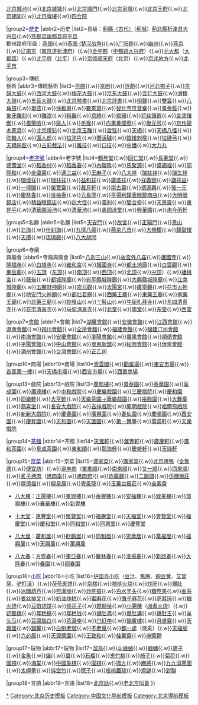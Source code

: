 {{Navbox
|name=老北京城
|title=[[北京市|老北京地名与历史文化主题]]
|above=[[Portal:北京|北京主题页]]
|selected={{{1|}}}
|state={{{state<includeonly>|collapsed</includeonly>}}}

|group1=規劃
|abbr1=規劃
|list1={{nowrap begin}}[[北京中轴线|北京中軸綫]]{{.w}}[[明清北京城|北京城池]]{{.w}}[[北京城墙|北京城牆]]{{.w}}[[北京城门|北京城門]]{{.w}}[[北京皇城]]{{.w}}[[北京清代王府|北京王府]]{{.w}}[[北京胡同列表|北京胡同]]{{.w}}[[北京牌楼|北京牌樓]]{{.w}}[[四合院]]{{nowrap end}}

|group2=[[北京历史|<span style="color:#00008B;">歷史</span>]]
|abbr2=历史
|list2={{nowrap begin}}县级：[[蓟县 (燕国)|薊縣（古代）]]（[[薊城]]）{{to}}[[薊城|薊北縣]]{{to}}[[析津|析津县]]{{to}}[[大兴县 (金朝)|大兴县]]{{.w}}[[燕都|燕都县]]{{to}}[[幽都县]]{{to}}[[宛平县]]<br />郡州路府市级：[[燕国]]{{.w}}[[燕国 (楚汉战争)]]{{.w}}[[广阳郡]]{{.w}}[[幽州 (十六国)|幽州]]{{.w}}[[燕京]]{{.w}}[[辽南京]]（[[南京道]][[析津府]]）{{.w}}[[金中都]]（[[中都路]][[大兴府]]）{{.w}}[[元大都]]（[[大都路]]）{{.w}}[[北平府]]（[[北平]]）{{.w}}[[京师]][[順天府]]（北京）{{.w}}[[京兆地方]]{{.w}}[[北平市]]{{nowrap end}}

|group3=傳統<br />藝術
|abbr3=傳統藝術
|list3={{nowrap begin}}[[昆曲]]{{.w}}[[京剧]]{{.w}}[[評劇]]{{.w}}[[河北梆子]]{{.w}}[[京韻大鼓]]{{.w}}[[西河大鼓]]{{.w}}[[梅花大鼓]]{{.w}}[[京东大鼓]]{{.w}}[[含灯大鼓]]{{.w}}[[滑稽大鼓]]{{.w}}[[五音大鼓]]{{.w}}[[北京琴書]]{{.w}}[[北京評書]]{{.w}}[[相聲]]{{.w}}[[雙簧]]{{.w}}[[八角鼓]]{{.w}}[[單弦]]{{.w}}[[快板書]]{{.w}}[[數來寶]]{{.w}}[[智化寺|智化寺京音樂]]{{.w}}[[景泰藍]]{{.w}}[[象牙雕刻]]{{.w}}[[雕漆]]{{.w}}[[料器]]{{.w}}[[京繡|京綉]]{{.w}}[[琉璃]]{{.w}}[[花丝镶嵌]]{{.w}}[[金漆镶嵌]]{{.w}}[[風箏哈]]{{.w}}[[鬃人]]{{.w}}[[毛猴]]{{.w}}[[鼻煙壺|内畫鼻煙壺]]{{.w}}[[聚元号]]{{.w}}[[京作硬木家具]]{{.w}}[[北京燈彩]]{{.w}}[[北京玉雕]]{{.w}}[[宫毯]]{{.w}}[[北京天桥|天橋]]{{.w}}[[天橋八怪]]{{.w}}[[糖人|吹糖人]]{{.w}}[[面人郎]]{{.w}}[[拉洋片]]{{.w}}[[賽活驢]]{{.w}}[[銀槍刺喉]]{{.w}}[[拉硬弓]]{{.w}}[[天橋摔跤]]{{.w}}[[古彩戲法]]{{.w}}[[雜技]]{{.w}}[[口技]]{{.w}}[[中幡]]{{.w}}[[大力丸]]{{nowrap end}}

|group4=[[北京老字号|<span style="color:#00008B;">老字號</span>]]
|abbr4=老字號
|list4={{nowrap begin}}[[鶴年堂]]{{.w}}[[同仁堂]]{{.w}}[[長春堂]]{{.w}}[[德壽堂]]{{.w}}[[北京稻香村|稻香村]]{{.w}}[[稻香春]]{{.w}}[[內聯陞]]{{.w}}[[馬聚源]]{{.w}}[[盛錫福]]{{.w}}[[同陞和]]{{.w}}[[步瀛齋]]{{.w}}[[通三益]]{{.w}}[[王麻子]]{{.w}}[[八大祥]]（[[瑞蚨祥]]{{.w}}[[瑞生祥]]{{.w}}[[瑞增祥]]{{.w}}[[瑞林祥]]{{.w}}[[益和祥]]{{.w}}[[廣盛祥]]{{.w}}[[祥義號]]{{.w}}[[謙祥益]]）{{.w}}[[一得閣]]{{.w}}[[榮寶齋]]{{.w}}[[戴月軒]]{{.w}}[[承古齋|崇古齋]]{{.w}}[[建華皮貨服裝公司|德源興]]{{.w}}[[張一元]]{{.w}}[[慶林春]]{{.w}}[[北京吴裕泰茶业股份有限公司|吳裕泰]]{{.w}}[[元長厚]]{{.w}}[[亨得利鐘表店|亨得利鐘表眼鏡商店]]{{.w}}[[大明眼鏡店]]{{.w}}[[大明眼鏡店|精益眼鏡店]]{{.w}}[[四大恆]]{{.w}}[[義利]]{{.w}}[[雙合盛]]{{.w}}[[天惠齋]]{{.w}}[[東昇平]]{{.w}}[[清華園浴池]]{{.w}}[[清華池]]{{.w}}[[鑫园客栈|鑫园澡堂]]{{.w}}[[興華園]]{{.w}}[[北京中山公园|來今雨軒]]{{nowrap end}}

|group5=名勝
|abbr5=名勝
|list5={{nowrap begin}}[[天安门|天安門]]{{.w}}[[故宮]]{{.w}}[[正阳门|正陽門]]{{.w}}[[景山公园|景山]]{{.w}}[[北海公園|北海]]{{.w}}[[什刹海]]{{.w}}[[九壇八廟]]{{.w}}[[燕京八景]]{{.w}}[[大柵欄]]{{.w}}[[北京鼓楼和钟楼|鐘鼓樓]]{{.w}}[[北京天桥|天橋]]{{.w}}[[琉璃廠]]{{.w}}[[八大胡同]]{{nowrap end}}

|group6=寺廟<br />與廟會
|abbr6=寺廟與廟會
|list6={{nowrap begin}}[[北京八刹三山|八刹三山]]{{.w}}[[故宫外八庙]]{{.w}}[[大隆善护国寺|護國寺]]{{.w}}[[隆福寺 (北京)|隆福寺]]{{.w}}[[妙應寺|白塔寺]]{{.w}}[[雍和宮]]{{.w}}[[報國寺 (北京)|報國寺]]{{.w}}[[都土地廟]]{{.w}}[[白雲觀]]{{.w}}[[北京东岳庙|東岳廟]]{{.w}}[[五頂]]（[[东顶娘娘庙|东顶]]{{.w}}[[南顶娘娘庙|南顶]]{{.w}}[[广仁宫|西顶]]{{.w}}[[北顶娘娘庙|北顶]]{{.w}}[[中顶娘娘庙|中顶]]）{{.w}}[[蟠桃宮]]{{.w}}[[厂甸庙会|厰甸]]{{.w}}[[北京都城隍廟|都城隍廟]]{{.w}}[[宛平縣城隍廟]]{{.w}}[[大興縣城隍廟]]{{.w}}[[江南城隍廟]]{{.w}}[[五顯財神廟]]{{.w}}[[崇元觀]]{{.w}}[[太陽宮 (左安門)|太陽宮]]{{.w}}[[廣寧觀]]{{.w}}[[花市火神廟]]{{.w}}[[地安门火神庙|地安門火神廟]]{{.w}}[[都灶君廟]]{{.w}}[[普濟藥王廟|西藥王廟]]{{.w}}[[福世普濟藥王廟|東藥王廟]]{{.w}}[[敕封藥王廟|南藥王廟]]{{.w}}[[北藥王廟]]{{.w}}[[妙峰山]]{{.w}}[[丫髻山 (平谷)|丫髻山]]{{.w}}[[牛街礼拜寺]]{{.w}}[[东四清真寺]]{{.w}}[[花市清真寺]]{{.w}}[[马甸清真寺]]{{.w}}[[西什库天主堂|北堂]]{{.w}}[[宣武门天主堂|南堂]]{{.w}}[[王府井天主堂|东堂]]{{.w}}[[西直门天主堂|西堂]]{{nowrap end}}

|group7=[[老北京各地会馆列表|會館]]
|abbr7=會館
|list7={{nowrap begin}}[[北京湖广会馆|湖廣會館]]{{.w}}[[北京安徽会馆|安徽會館]]{{.w}}[[北京江西会馆|江西會館]]{{.w}}[[北京湖南会馆|湖南會館]]{{.w}}[[北京四川会馆|四川會館]]{{.w}}[[北京全浙会馆|全浙會館]]{{.w}}[[北京福建会馆|福建會館]]{{.w}}[[北京福建汀州会馆|福建汀州會館]]{{.w}}[[北京南海会馆|南海會館]]{{.w}}[[北京安庆会馆|安慶會館]]{{.w}}[[北京浏阳会馆|瀏陽會館]]{{.w}}[[北京番禺会馆|番禺會館]]{{.w}}[[北京顺德会馆|順德會館]]{{.w}}[[北京平阳会馆|平陽會館]]{{.w}}[[北京中山会馆|中山會館]]{{.w}}[[北京粤东新馆|粵東新舘]]{{.w}}[[北京绍兴会馆|紹興會館]]{{.w}}[[北京休宁会馆|休寧會館]]{{.w}}[[北京潮州會館|潮州會館]]{{.w}}[[北京台灣會館|台灣會館]]{{.w}}[[正乙祠]]{{nowrap end}}

|group10=商場
|abbr10=商場
|list10={{nowrap begin}}[[青雲閣]]{{.w}}[[北京劝业场|勸業場]]{{.w}}[[東安市場]]{{.w}}[[首善第一樓]]{{.w}}[[天橋市場]]{{.w}}[[西安市場]]{{.w}}[[西单商场|西單商場]]{{nowrap end}}

|group13=戲院
|abbr13=戲院
|list13={{nowrap begin}}[[廣和樓]]{{.w}}[[景泰園]]{{.w}}[[泰華園]]{{.w}}[[阜成園]]{{.w}}[[廣德樓]]{{.w}}[[中和戲院]]{{.w}}[[慶樂大戲院|慶樂戲園]]{{.w}}[[三庆园|三慶戲院]]{{.w}}[[慶和園]]{{.w}}[[全景動感電影院 (北京)|同樂軒]]{{.w}}[[大观楼影城|大亨軒]]{{.w}}[[天樂園大戲樓|天樂茶園→華樂戲園]]{{.w}}[[裕興園]]{{.w}}[[大舞臺 (北京)|大舞臺]]{{.w}}[[燕喜堂]]{{.w}}[[長安大戲院]]{{.w}}[[吉祥戲院]]{{.w}}[[開明戲院]]{{.w}}[[西单剧场|哈爾飛戲院]]{{.w}}[[首都电影院|新新大戲院]]{{.w}}[[慶春園]]{{.w}}[[廣興園]]{{.w}}[[春仙園]]{{.w}}[[慶順園]]{{.w}}[[西安園]]{{.w}}[[慶昇園]]{{.w}}[[天和園]]{{.w}}[[天匯園]]{{.w}}[[第一舞台 (北京)|第一舞臺]]{{.w}}[[天橋雜技劇場|萬盛軒]]{{.w}}[[北京德雲社劇場|天樂戲院]]{{nowrap end}}

|group14=[[茶館|<span style="color:#00008B;">茶館</span>]]
|abbr14=茶館
|list14={{nowrap begin}}[[天滙軒]]{{.w}}[[滙豐軒]]{{.w}}[[廣慶軒]]{{.w}}[[廣和樓|廣和茶園]]{{.w}}[[阜成茶園]]{{.w}}[[東和順]]{{.w}}[[龍海軒]]{{.w}}[[慶盛軒]]{{.w}}[[天祿軒]]{{nowrap end}}

|group15=[[京菜|<span style="color:#00008B;">京菜</span>]]
|abbr15=京菜
|list15={{nowrap begin}}[[谭家菜]]{{.w}}[[厲家菜]]{{.w}}[[北京烤鴨]]（[[全聚德]]{{.w}}[[便宜坊]]）{{.w}}[[涮羊肉]]（[[東來順]]{{.w}}[[南來順]]{{.w}}[[又一順]]{{.w}}[[西來順]]）{{.w}}[[炙子烤肉]]（[[烤肉季]]{{.w}}[[烤肉宛]]){{.w}}[[炸醬麵]]{{.w}}[[二鍋頭]]{{.w}}[[仿膳飯莊]]{{.w}}[[厚德福]]{{.w}}[[柳泉居]]{{.w}}[[壹条龍飯莊|壹条龍]]{{.w}}[[玉華台飯莊]]{{.w}}[[全素齋]]{{nowrap end}}
*{{nowrap begin}}[[八大樓]]：[[正陽樓]]{{.w}}[[東興樓]]{{.w}}[[泰豐樓]]{{.w}}[[安福樓]]{{.w}}[[致美樓]]{{.w}}[[鴻興樓]]{{.w}}[[春華樓]]{{.w}}[[新豐樓]]{{nowrap end}}
*{{nowrap begin}}[[十大堂]]：[[惠豐堂]]{{.w}}[[聚賢堂]]{{.w}}[[福寿堂 (北京)|福壽堂]]{{.w}}[[天福堂]]{{.w}}[[會賢堂]]{{.w}}[[福慶堂]]{{.w}}[[慶和堂]]{{.w}}[[同和堂]]{{.w}}[[同興堂]]{{.w}}[[慶豐堂]]{{nowrap end}}
*{{nowrap begin}}[[八大居]]：[[廣和居]]{{.w}}[[砂鍋居]]{{.w}}[[同和居]]{{.w}}[[恩承居]]{{.w}}[[萬福居]]{{.w}}[[福興居]]{{.w}}[[天興居]]{{.w}}[[萬興居]]{{nowrap end}}
*{{nowrap begin}}[[八大春]]：[[方壺春]]{{.w}}[[東亞春]]{{.w}}[[慶林春 (飯莊)|慶林春]]{{.w}}[[淮揚春]]{{.w}}[[新路春]]{{.w}}[[大陸春]]{{.w}}[[春園 (北京)|春園]]{{.w}}[[同春園]]{{nowrap end}}

|group16=[[北京小吃|<span style="color:#00008B;">小吃</span>]]
|abbr16=小吃
|list16={{nowrap begin}}[[护国寺小吃]]（[[豆汁]]、[[焦圈]]、[[豌豆黄]]、[[艾窝窝]]、[[驴打滚]]）{{.w}}[[茯苓夹饼]]{{.w}}[[山楂糕|京糕]]{{.w}}[[褡裢火烧]]{{.w}}[[炒肝]]{{.w}}[[爆肚]]{{.w}}[[冰糖葫芦]]{{.w}}[[灌腸 (北京小吃)|煎灌肠]]{{.w}}[[炒疙瘩]]{{.w}}[[白水羊头]]{{.w}}[[糖卷果]]{{.w}}[[面茶]]{{.w}}[[姜丝排叉]]{{.w}}[[奶油炸糕]]{{.w}}[[蜜麻花]]{{.w}}[[馓子麻花]]{{.w}}[[萨其玛]]{{.w}}[[糖火烧]]{{.w}}[[豆馅烧饼]]{{.w}}[[炖吊子]]{{.w}}[[餛飩侯]]{{.w}}[[小腸陳]]（[[卤煮火烧]]）{{.w}}[[奶酪魏]]{{.w}}[[年糕楊]]{{.w}}[[年糕钱]]{{.w}}[[爆肚馮]]{{.w}}[[爆肚满]]{{.w}}[[爆肚王]]{{.w}}[[羊头马]]{{.w}}[[豆腐腦白]]{{.w}}[[茶湯李]]{{.w}}[[门钉李]]{{.w}}[[瑞賓樓]]{{.w}}[[月盛齋]]{{.w}}[[天興居]]{{.w}}[[錦馨]]{{.w}}[[白魁老號]]{{.w}}[[不老泉 (北京)|不老泉]]{{.w}}[[都一處]]（烧麦）{{.w}}[[天福號]]{{.w}}[[六必居]]{{.w}}[[天源醬園]]{{.w}}[[王致和]]{{.w}}[[桂馨齋]]{{.w}}[[麻醬麵]]{{nowrap end}}

|group17=玩物
|abbr17=玩物
|list17={{nowrap begin}}[[溜鳥]]{{.w}}[[蛐蛐|斗蛐蛐]]{{.w}}[[蟈蟈]]{{.w}}[[鴿子]]{{.w}}[[金魚]]{{.w}}[[貓]]{{.w}}[[棗]]{{.w}}[[石榴]]{{.w}}[[夾竹桃]]{{.w}}[[柿子]]{{.w}}[[菊花]]{{.w}}[[國槐]]{{.w}}[[海棠]]{{.w}}[[中國象棋]]{{.w}}[[圍棋]]{{.w}}[[牌九]]{{.w}}[[麻將]]{{.w}}[[九九消寒圖]]{{.w}}[[太極拳]]{{.w}}[[空竹|抖空竹]]{{.w}}[[毽子]]{{.w}}[[手部健身球|核桃鐵球]]{{.w}}[[燈謎]]{{.w}}[[對聯]]{{nowrap end}}

|group18=言語
|abbr18=言語
|list18={{nowrap begin}}[[北京話]]{{.w}}[[老北京叫賣]]{{nowrap end}}
}}<noinclude>
[[Category:北京城|*]]
[[Category:北京历史模板]]
[[Category:中国文化导航模板]]
[[Category:北京導航模板]]
</noinclude>